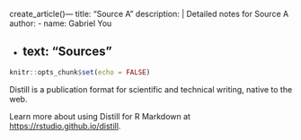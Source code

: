 create_article()---
title: "Source A"
description: |
Detailed notes for Source A
author:
  - name: Gabriel You
    
  - text: "Sources"
---

```r
knitr::opts_chunk$set(echo = FALSE)
```

Distill is a publication format for scientific and technical writing, native to the web. 

Learn more about using Distill for R Markdown at <https://rstudio.github.io/distill>.





